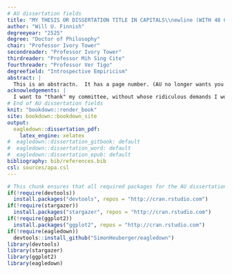 ```yaml
---
# AU dissertation fields
title: "MY THESIS OR DISSERTATION TITLE IN CAPITALS\\newline (WITH 48 CHARACTERS OR FEWER PER LINE)\\newline AS AN INVERTED PYRAMID"
author: "Will U. Finnish"
degreeyear: "2525"
degree: "Doctor of Philosophy"
chair: "Professor Ivory Tower"
secondreader: "Professor Ivory Tower"
thirdreader: "Professor Mih Sing Cite"
fourthreader: "Professor Ver Tigo"
degreefield: "Introspective Empiricism"
abstract: |
  This is an abstractn.  It has a page number. (AU no longer wants you to provide an unnumbered abstract page.) The Guide says an abstract should not exceed 350 words. (If you do exceed this, then under the CAS option, the first page is numbered bottom center, and the rest are numbered top right.) This is an abstractn. This is an abstractn. This is an abstractn. This is an abstractn. This is an abstractn. This is an abstractn. This is an abstractn. This is an abstractn. This is an abstractn. This is an abstractn. This is an abstractn. This is an abstractn. This is an abstractn. This is an abstractn. This is an abstractn. This is an abstractn. This is an abstractn. This is an abstractn. This is an abstractn. This is an abstractn. This is an abstractn. This is an abstractn. This is an abstractn. This is an abstractn. This is an abstractn. 
acknowledgements: |
  I want to "thank" my committee, without whose ridiculous demands I would have graduated so very much faster.
# End of AU dissertation fields
knit: "bookdown::render_book"
site: bookdown::bookdown_site
output: 
  eagledown::dissertation_pdf: 
    latex_engine: xelatex
#  eagledown::dissertation_gitbook: default
#  eagledown::dissertation_word: default
#  eagledown::dissertation_epub: default
bibliography: bib/references.bib
csl: sources/apa.csl
---
```


```r
# This chunk ensures that all required packages for the AU dissertation template are installed and loaded
if(!require(devtools))
  install.packages("devtools", repos = "http://cran.rstudio.com")
if(!require(stargazer))
  install.packages("stargazer", repos = "http://cran.rstudio.com")
if(!require(ggplot2))
  install.packages("ggplot2", repos = "http://cran.rstudio.com")
if(!require(eagledown))
  devtools::install_github("SimonHeuberger/eagledown")
library(devtools)
library(stargazer)
library(ggplot2)
library(eagledown)
```

